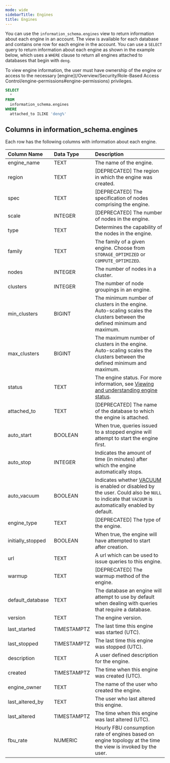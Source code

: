 ```yaml
---
mode: wide
sidebarTitle: Engines
title: Engines
---
```



You can use the `information_schema.engines` view to return information about each engine in an account. The view is available for each database and contains one row for each engine in the account. You can use a `SELECT` query to return information about each engine as shown in the example below, which uses a `WHERE` clause to return all engines attached to databases that begin with `deng`.

To view engine information, the user must have ownership of the engine or access to the necessary [engine](/Overview/Security/Role-Based Access Control/engine-permissions#engine-permissions) privileges. 

```sql
SELECT
  *
FROM
  information_schema.engines
WHERE
  attached_to ILIKE 'deng%'
```

## Columns in information_schema.engines

Each row has the following columns with information about each engine.

| Column Name                 | Data Type   | Description |
| :---------------------------| :-----------| :-----------|
| engine_name                 | TEXT        | The name of the engine. |
| region                      | TEXT        | \[DEPRECATED\] The region in which the engine was created. |
| spec                        | TEXT        | \[DEPRECATED\] The specification of nodes comprising the engine. |
| scale                       | INTEGER     | \[DEPRECATED\] The number of nodes in the engine. |
| type                        | TEXT        | Determines the capability of the nodes in the engine. |
| family                      | TEXT        | The family of a given engine. Choose from `STORAGE_OPTIMIZED` or `COMPUTE_OPTIMIZED`. |
| nodes                       | INTEGER     | The number of nodes in a cluster. |
| clusters                    | INTEGER     | The number of node groupings in an engine. |
| min_clusters                | BIGINT      | The minimum number of clusters in the engine. Auto-scaling scales the clusters between the defined minimum and maximum. |
| max_clusters                | BIGINT      | The maximum number of clusters in the engine. Auto-scaling scales the clusters between the defined minimum and maximum. |
| status                      | TEXT        | The engine status. For more information, see [Viewing and understanding engine status](/Overview/engine-fundamentals#viewing-and-understanding-engine-status). |
| attached_to                 | TEXT        | \[DEPRECATED\] The name of the database to which the engine is attached. |
| auto_start                  | BOOLEAN     | When true, queries issued to a stopped engine will attempt to start the engine first. |
| auto_stop                   | INTEGER     | Indicates the amount of time (in minutes) after which the engine automatically stops. |
| auto_vacuum                 | BOOLEAN     | Indicates whether [VACUUM](/sql_reference/commands/data-management/vacuum) is enabled or disabled by the user. Could also be `NULL` to indicate that `VACUUM` is automatically enabled by default. |
| engine_type                 | TEXT        | \[DEPRECATED\] The type of the engine. |
| initially_stopped           | BOOLEAN     | When true, the engine will have attempted to start after creation. |
| url                         | TEXT        | A url which can be used to issue queries to this engine. |
| warmup                      | TEXT        | \[DEPRECATED\] The warmup method of the engine. |
| default_database            | TEXT        | The database an engine will attempt to use by default when dealing with queries that require a database. |
| version                     | TEXT        | The engine version. |
| last_started                | TIMESTAMPTZ | The last time this engine was started (UTC). |
| last_stopped                | TIMESTAMPTZ | The last time this engine was stopped (UTC). |
| description                 | TEXT        | A user defined description for the engine. |
| created                     | TIMESTAMPTZ | The time when this engine was created (UTC). |
| engine_owner                | TEXT        | The name of the user who created the engine. |
| last_altered_by             | TEXT        | The user who last altered this engine. |
| last_altered                | TIMESTAMPTZ | The time when this engine was last altered (UTC). |
| fbu_rate                    | NUMERIC     | Hourly FBU consumption rate of engines based on engine topology at the time the view is invoked by the user. |
